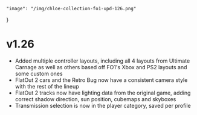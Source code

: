 	"image": "/img/chloe-collection-fo1-upd-126.png"
}

# v1.26

- Added multiple controller layouts, including all 4 layouts from Ultimate Carnage as well as others based off FO1's Xbox and PS2 layouts and some custom ones
- FlatOut 2 cars and the Retro Bug now have a consistent camera style with the rest of the lineup
- FlatOut 2 tracks now have lighting data from the original game, adding correct shadow direction, sun position, cubemaps and skyboxes
- Transmission selection is now in the player category, saved per profile